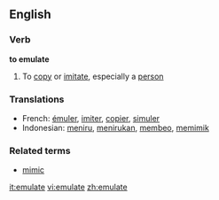 ==English==

===Verb===
'''to emulate'''

# To [[copy]] or [[imitate]], especially a [[person]]

===Translations===
*French: [[émuler]], [[imiter]], [[copier]], [[simuler]]
*Indonesian: [[tiru|meniru]], [[tiru|menirukan]], [[beo|membeo]], [[mimik|memimik]]

===Related terms===
*[[mimic]]

[[it:emulate]]
[[vi:emulate]]
[[zh:emulate]]